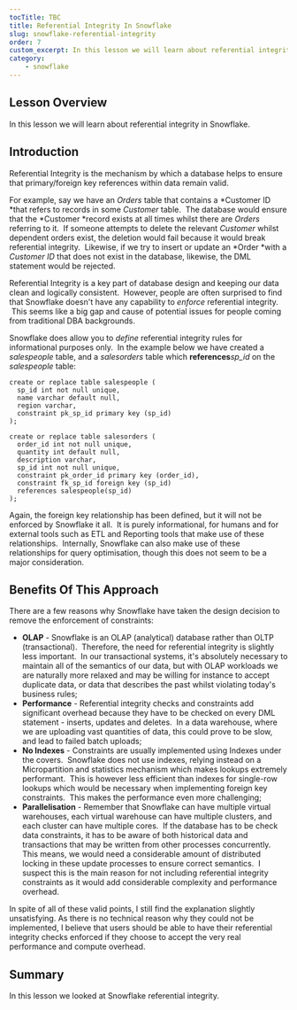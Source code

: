```yaml
---
tocTitle: TBC
title: Referential Integrity In Snowflake
slug: snowflake-referential-integrity
order: 7
custom_excerpt: In this lesson we will learn about referential integrity in Snowflake.
category:
    - snowflake
---
```


## Lesson Overview

In this lesson we will learn about referential integrity in Snowflake.  

## Introduction

Referential Integrity is the mechanism by which a database helps to ensure that primary/foreign key references within data remain valid.

For example, say we have an *Orders* table that contains a *Customer ID *that refers to records in some *Customer* table.  The database would ensure that the *Customer *record exists at all times whilst there are *Orders* referring to it.  If someone attempts to delete the relevant *Customer* whilst dependent orders exist, the deletion would fail because it would break referential integrity.  Likewise, if we try to insert or update an *Order *with a *Customer ID* that does not exist in the database, likewise, the DML statement would be rejected.  

Referential Integrity is a key part of database design and keeping our data clean and logically consistent.  However, people are often surprised to find that Snowflake doesn't have any capability to *enforce* referential integrity.  This seems like a big gap and cause of potential issues for people coming from traditional DBA backgrounds.  

Snowflake does allow you to *define* referential integrity rules for informational purposes only.  In the example below we have created a *salespeople* table, and a *salesorders* table which **references***sp_id* on the *salespeople* table:

```
create or replace table salespeople (
  sp_id int not null unique,
  name varchar default null,
  region varchar,
  constraint pk_sp_id primary key (sp_id)
);

create or replace table salesorders (
  order_id int not null unique,
  quantity int default null,
  description varchar,
  sp_id int not null unique,
  constraint pk_order_id primary key (order_id),
  constraint fk_sp_id foreign key (sp_id)
  references salespeople(sp_id)
);
```

Again, the foreign key relationship has been defined, but it will not be enforced by Snowflake it all.  It is purely informational, for humans and for external tools such as ETL and Reporting tools that make use of these relationships.  Internally, Snowflake can also make use of these relationships for query optimisation, though this does not seem to be a major consideration. 

## Benefits Of This Approach

There are a few reasons why Snowflake have taken the design decision to remove the enforcement of constraints: 

- **OLAP** - Snowflake is an OLAP (analytical) database rather than OLTP (transactional).  Therefore, the need for referential integrity is slightly less important.  In our transactional systems, it's absolutely necessary to maintain all of the semantics of our data, but with OLAP workloads we are naturally more relaxed and may be willing for instance to accept duplicate data, or data that describes the past whilst violating today's business rules;
- **Performance** - Referential integrity checks and constraints add significant overhead because they have to be checked on every DML statement - inserts, updates and deletes.  In a data warehouse, where we are uploading vast quantities of data, this could prove to be slow, and lead to failed batch uploads;
- **No Indexes** - Constraints are usually implemented using Indexes under the covers.  Snowflake does not use indexes, relying instead on a Micropartition and statistics mechanism which makes lookups extremely performant.  This is however less efficient than indexes for single-row lookups which would be necessary when implementing foreign key constraints.  This makes the performance even more challenging;
- **Parallelisation** - Remember that Snowflake can have multiple virtual warehouses, each virtual warehouse can have multiple clusters, and each cluster can have multiple cores.  If the database has to be check data constraints, it has to be aware of both historical data and transactions that may be written from other processes concurrently. This means, we would need a considerable amount of distributed locking in these update processes to ensure correct semantics.  I suspect this is the main reason for not including referential integrity constraints as it would add considerable complexity and performance overhead.  

In spite of all of these valid points, I still find the explanation slightly unsatisfying. As there is no technical reason why they could not be implemented, I believe that users should be able to have their referential integrity checks enforced if they choose to accept the very real performance and compute overhead.

## Summary 

In this lesson we looked at Snowflake referential integrity. 